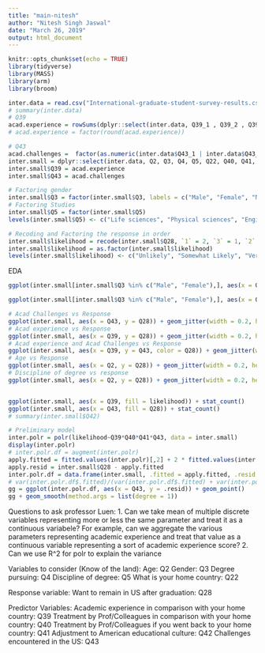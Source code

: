 ```yaml
---
title: "main-nitesh"
author: "Nitesh Singh Jaswal"
date: "March 26, 2019"
output: html_document
---
```


```r
knitr::opts_chunk$set(echo = TRUE)
library(tidyverse)
library(MASS)
library(arm)
library(broom)
```

```r
inter.data = read.csv("International-graduate-student-survey-results.csv")
# summary(inter.data)
# Q39
acad.experience = rowSums(dplyr::select(inter.data, Q39_1 , Q39_2 , Q39_3 , Q39_4 , Q39_5 , Q39_6 , Q39_7), na.rm = FALSE, dims = 1)/7
# acad.experience = factor(round(acad.experience))

# Q43
acad.challenges =  factor(as.numeric(inter.data$Q43_1 | inter.data$Q43_2 |inter.data$Q43_3 |inter.data$Q43_4 |inter.data$Q43_5 |inter.data$Q43_7))
inter.small = dplyr::select(inter.data, Q2, Q3, Q4, Q5, Q22, Q40, Q41, Q42, Q28)
inter.small$Q39 = acad.experience
inter.small$Q43 = acad.challenges

# Factoring gender
inter.small$Q3 = factor(inter.small$Q3, labels = c("Male", "Female", "Not Specified"))
# Factoring Studies
inter.small$Q5 = factor(inter.small$Q5)
levels(inter.small$Q5) <- c("Life sciences", "Physical sciences", "Engineering", "Mathematics", "Computer science", "Other")

# Recoding and Factoring the response in order
inter.small$likelihood = recode(inter.small$Q28, `1` = 2, `3` = 1, `2` = 0)
inter.small$likelihood = as.factor(inter.small$likelihood)
levels(inter.small$likelihood) <- c("Unlikely", "Somewhat Likely", "Very Likely")
```
EDA
```r
ggplot(inter.small[inter.small$Q3 %in% c("Male", "Female"),], aes(x = Q3)) + stat_count() + facet_wrap(~as.factor(Q5))
```
```r
ggplot(inter.small[inter.small$Q3 %in% c("Male", "Female"),], aes(x = Q3)) + stat_count() + facet_wrap(~as.factor(Q5))
```


```r
# Acad Challenges vs Response
ggplot(inter.small, aes(x = Q43, y = Q28)) + geom_jitter(width = 0.2, height = 0.2)
# Acad experience vs Response
ggplot(inter.small, aes(x = Q39, y = Q28)) + geom_jitter(width = 0.2, height = 0.2)
# Acad experience and Acad Challenges vs Response
ggplot(inter.small, aes(x = Q39, y = Q43, color = Q28)) + geom_jitter(width = 0.2, height = 0.2)
# Age vs Response
ggplot(inter.small, aes(x = Q2, y = Q28)) + geom_jitter(width = 0.2, height = 0.2)
# Discipline of degree vs response
ggplot(inter.small, aes(x = Q2, y = Q28)) + geom_jitter(width = 0.2, height = 0.2)


ggplot(inter.small, aes(x = Q39, fill = likelihood)) + stat_count()
ggplot(inter.small, aes(x = Q43, fill = Q28)) + stat_count()
# summary(inter.small$Q42)
```
```r
# Preliminary model
inter.polr = polr(likelihood~Q39*Q40*Q41*Q43, data = inter.small)
display(inter.polr)
# inter.polr.df = augment(inter.polr)
apply.fitted = fitted.values(inter.polr)[,2] + 2 * fitted.values(inter.polr)[,3]
apply.resid = inter.small$Q28 - apply.fitted
inter.polr.df = data.frame(inter.small, .fitted = apply.fitted, .resid = apply.resid)
# var(inter.polr.df$.fitted)/(var(inter.polr.df$.fitted) + var(inter.polr.df$.resid))
gg = ggplot(inter.polr.df, aes(x = Q43, y = .resid)) + geom_point()
gg + geom_smooth(method.args = list(degree = 1))
```



Questions to ask professor Luen:
1. Can we take mean of multiple discrete variables representing more or less the same parameter and treat it as a continuous variabele? For example, can we aggregate the various parameters representing academic experience and treat that value as a continuous variable representing a sort of academic experience score?
2. Can we use R^2 for polr to explain the variance

Variables to consider (Know of the land):
Age: Q2
Gender: Q3
Degree pursuing: Q4
Discipline of degree: Q5
What is your home country: Q22

Response variable:
Want to remain in US after graduation: Q28 

Predictor Variables:
Academic experience in comparison with your home country: Q39
Treatment by Prof/Colleagues in comparison with your home country: Q40
Treatment by Prof/Colleagues if you went back to your home country: Q41
Adjustment to American educational culture: Q42
Challenges encountered in the US: Q43





